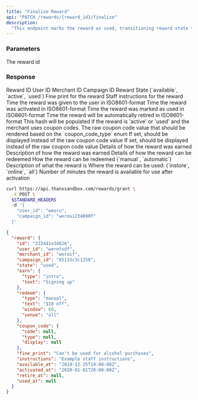 ```yaml
---
title: "Finalize Reward"
api: "PATCH /rewards/{reward_id}/finalize"
description:
  "This endpoint marks the reward as used, transitioning reward state to used."
---
```


### Parameters

<ParamField path="reward_id" type="string" required>
  The reward id
</ParamField>

### Response

<ResponseField name="id" type="string">
  Reward ID
</ResponseField>

<ResponseField name="user_id" type="string">
  User ID
</ResponseField>

<ResponseField name="merchant_id" type="string">
  Merchant ID
</ResponseField>

<ResponseField name="campaign_id" type="string">
  Campaign ID
</ResponseField>

<ResponseField name="state" type="enum">
  Reward State (`available`, `active`, `used`)
</ResponseField>

<ResponseField name="fine_print" type="string">
  Fine print for the reward
</ResponseField>

<ResponseField name="instructions" type="string">
  Staff instructions for the reward
</ResponseField>

<ResponseField name="available_at" type="string">
  Time the reward was given to the user in ISO8601-format
</ResponseField>

<ResponseField name="activated_at" type="string">
  Time the reward was activated in ISO8601-format
</ResponseField>

<ResponseField name="used_at" type="string">
  Time the reward was marked as used in ISO8601-format
</ResponseField>

<ResponseField name="retire_at" type="string">
  Time the reward will be automatically retired in ISO8601-format
</ResponseField>

<ResponseField name="coupon_code" type="string">
  This hash will be populated if the reward is 'active' or 'used' and the
  merchant uses coupon codes.
</ResponseField>

<ResponseField name="coupon_code.code" type="hash">
  The raw coupon code value that should be rendered based on the
  `coupon_code_type` enum
</ResponseField>

<ResponseField name="coupon_code.type" type="enum">
  If set, should be displayed instead of the raw coupon code value
</ResponseField>

<ResponseField name="coupon_code.display" type="string">
  If set, should be displayed instead of the raw coupon code value
</ResponseField>

<ResponseField name="earn" type="string">
  Details of how the reward was earned
</ResponseField>

<ResponseField name="earn.text" type="string">
  Description of how the reward was earned
</ResponseField>

<ResponseField name="redeem" type="string">
  Details of how the reward can be redeemed
</ResponseField>

<ResponseField name="redeem.type" type="string">
  How the reward can be redeemed (`manual`, `automatic`)
</ResponseField>

<ResponseField name="redeem.text" type="string">
  Description of what the reward is
</ResponseField>

<ResponseField name="redeem.venue" type="string">
  Where the reward can be used: (`instore`, `online`, `all`)
</ResponseField>

<ResponseField name="redeem.window" type="string">
  Number of minutes the reward is available for use after activation
</ResponseField>

<RequestExample>

```bash
curl https://api.thanxsandbox.com/rewards/grant \
  -X POST \
  $STANDARD_HEADERS
  -d '{
    "user_id": "weoru",
    "campaign_id": "weroui234890f"
  }'
```

</RequestExample>

<ResponseExample>

```json
{
  "reward": {
    "id": "222441e34626",
    "user_id": "werofsdf",
    "merchant_id": "weroif",
    "campaign_id": "85133c3c1258",
    "state": "used",
    "earn": {
      "type": "intro",
      "text": "Signing up"
    },
    "redeem": {
      "type": "manual",
      "text": "$10 off",
      "window": 60,
      "venue": "all"
    },
    "coupon_code": {
      "code": null,
      "type": null,
      "display": null
    },
    "fine_print": "Can't be used for alcohol purchases",
    "instructions": "Example staff instructions",
    "available_at": "2019-12-25T19:00:00Z",
    "activated_at": "2020-01-01T20:00:00Z",
    "retire_at": null,
    "used_at": null
  }
}
```

</ResponseExample>
